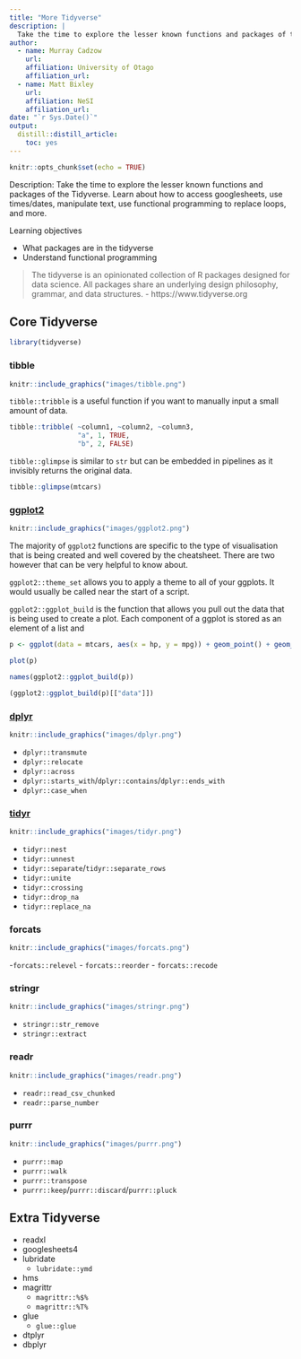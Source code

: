 ```yaml
---
title: "More Tidyverse"
description: |
  Take the time to explore the lesser known functions and packages of the Tidyverse
author:
  - name: Murray Cadzow
    url: 
    affiliation: University of Otago
    affiliation_url:
  - name: Matt Bixley
    url: 
    affiliation: NeSI
    affiliation_url:
date: "`r Sys.Date()`"
output: 
  distill::distill_article:
    toc: yes
---
```


```r
knitr::opts_chunk$set(echo = TRUE)

```

Description: Take the time to explore the lesser known functions and packages of the Tidyverse. Learn about how to access googlesheets, use times/dates, manipulate text, use functional programming to replace loops, and more.

Learning objectives

- What packages are in the tidyverse
- Understand functional programming







> The tidyverse is an opinionated collection of R packages designed for data science. All packages share an underlying design philosophy, grammar, and data structures. 
> -  https://www.tidyverse.org


## Core Tidyverse

```r
library(tidyverse)
```



### tibble

```r
knitr::include_graphics("images/tibble.png")
```


`tibble::tribble` is a useful function if you want to manually input a small amount of data.

```r
tibble::tribble( ~column1, ~column2, ~column3,
                 "a", 1, TRUE,
                 "b", 2, FALSE)
```



`tibble::glimpse` is similar to `str` but can be embedded in pipelines as it invisibly returns the original data.

```r
tibble::glimpse(mtcars)
```


### [ggplot2](https://ggplot2.tidyverse.org)

```r
knitr::include_graphics("images/ggplot2.png")
```

The majority of `ggplot2` functions are specific to the type of visualisation that is being created and well covered by the cheatsheet. There are two however that can be very helpful to know about.


`ggplot2::theme_set` allows you to apply a theme to all of your ggplots. It would usually be called near the start of a script.


`ggplot2::ggplot_build` is the function that allows you pull out the data that is being used to create a plot. Each component of a ggplot is stored as an element of a list and 

```r
p <- ggplot(data = mtcars, aes(x = hp, y = mpg)) + geom_point() + geom_smooth(method = 'lm')

plot(p)
```

```r
names(ggplot2::ggplot_build(p))

(ggplot2::ggplot_build(p)[["data"]])
```

### [dplyr](https://dplyr.tidyverse.org)


```r
knitr::include_graphics("images/dplyr.png")
```
 
- `dplyr::transmute`
- `dplyr::relocate`
- `dplyr::across`
- `dplyr::starts_with`/`dplyr::contains`/`dplyr::ends_with`
- `dplyr::case_when`

### [tidyr](https://tidyr.tidyverse.org)


```r
knitr::include_graphics("images/tidyr.png")
```

- `tidyr::nest`
- `tidyr::unnest`
- `tidyr::separate`/`tidyr::separate_rows`
- `tidyr::unite`
- `tidyr::crossing`
- `tidyr::drop_na`
- `tidyr::replace_na`

### forcats


```r
knitr::include_graphics("images/forcats.png")
```

-`forcats::relevel`
- `forcats::reorder`
- `forcats::recode`

### stringr


```r
knitr::include_graphics("images/stringr.png")
```
- `stringr::str_remove`
- `stringr::extract`

### readr


```r
knitr::include_graphics("images/readr.png")
```

- `readr::read_csv_chunked`
- `readr::parse_number`

### purrr


```r
knitr::include_graphics("images/purrr.png")
```

- `purrr::map`
- `purrr::walk`
- `purrr::transpose`
- `purrr::keep`/`purrr::discard`/`purrr::pluck`





## Extra Tidyverse

- readxl
- googlesheets4
- lubridate
    - `lubridate::ymd`
- hms
- magrittr
    - `magrittr::%$%`
    - `magrittr::%T%`
- glue
    - `glue::glue`
- dtplyr
- dbplyr


